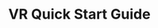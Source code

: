 ---
title: "VR Quick Start Guide"
description: "This guide shows you how to quickly get the VR X-ray simulator started, so that you and your students can start exploring."
---